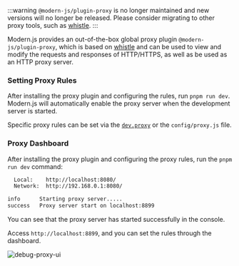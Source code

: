 :::warning
`@modern-js/plugin-proxy` is no longer maintained and new versions will no longer be released. Please consider migrating to other proxy tools, such as [whistle](https://github.com/avwo/whistle).
:::

Modern.js provides an out-of-the-box global proxy plugin `@modern-js/plugin-proxy`, which is based on [whistle](https://github.com/avwo/whistle) and can be used to view and modify the requests and responses of HTTP/HTTPS, as well as be used as an HTTP proxy server.

### Setting Proxy Rules

After installing the proxy plugin and configuring the rules, run `pnpm run dev`. Modern.js will automatically enable the proxy server when the development server is started.

Specific proxy rules can be set via the [`dev.proxy`](/configure/app/dev/proxy) or the `config/proxy.js` file.

### Proxy Dashboard

After installing the proxy plugin and configuring the proxy rules, run the `pnpm run dev` command:

```bash
  Local:    http://localhost:8080/
  Network:  http://192.168.0.1:8080/

info      Starting proxy server.....
success   Proxy server start on localhost:8899
```

You can see that the proxy server has started successfully in the console.

Access `http://localhost:8899`, and you can set the rules through the dashboard.

![debug-proxy-ui](https://lf3-static.bytednsdoc.com/obj/eden-cn/aphqeh7uhohpquloj/modern-js/debug/debug-proxy-ui.png)

